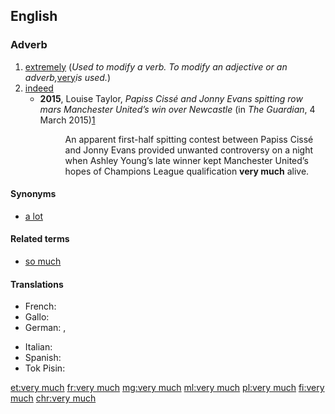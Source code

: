 ==English==

===Adverb===
{{en-adv|head=[[very]] [[much]]}}

# [[extremely]] (''Used to modify a verb. To modify an adjective or an adverb, ''[[very]]'' is used.'')
# [[indeed]]
#* '''2015''', Louise Taylor, ''Papiss Cissé and Jonny Evans spitting row mars Manchester United’s win over Newcastle'' (in ''The Guardian'', 4 March 2015)[http://www.theguardian.com/football/2015/mar/04/newcastle-united-manchester-united-premier-league-match-report]
#*: An apparent first-half spitting contest between Papiss Cissé and Jonny Evans provided unwanted controversy on a night when Ashley Young’s late winner kept Manchester United’s hopes of Champions League qualification '''very much''' alive.

====Synonyms====
* [[a lot]]

====Related terms====
* [[so much]]

====Translations====
{{trans-top|extremely}}
* French: {{t+|fr|beaucoup}}
* Gallo: {{t|roa-gal|brav'ment}}
* German: {{t+|de|sehr}}, {{t+|de|schon}}
{{trans-mid}}
* Italian: {{t+|it|mille}}
* Spanish: {{t+|es|mucho|m}}
* Tok Pisin: {{t|tpi|tumas}}
{{trans-bottom}}

[[et:very much]]
[[fr:very much]]
[[mg:very much]]
[[ml:very much]]
[[pl:very much]]
[[fi:very much]]
[[chr:very much]]